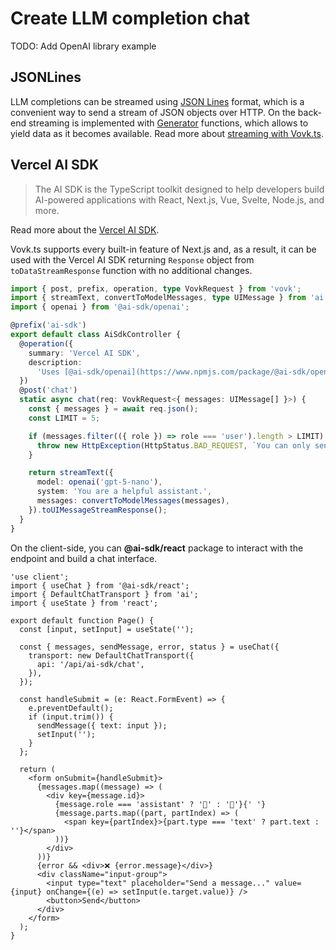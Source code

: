 # Create LLM completion chat

TODO: Add OpenAI library example

## JSONLines

LLM completions can be streamed using [JSON Lines](https://jsonlines.org/) format, which is a convenient way to send a stream of JSON objects over HTTP. On the back-end streaming is implemented with [Generator](https://developer.mozilla.org/en-US/docs/Web/JavaScript/Reference/Global_Objects/Generator) functions, which allows to yield data as it becomes available. Read more about [streaming with Vovk.ts](/controller/jsonlines).

## Vercel AI SDK

> The AI SDK is the TypeScript toolkit designed to help developers build AI-powered applications with React, Next.js, Vue, Svelte, Node.js, and more.

Read more about the [Vercel AI SDK](https://sdk.vercel.ai/docs/introduction).

Vovk.ts supports every built-in feature of Next.js and, as a result, it can be used with the Vercel AI SDK returning `Response` object from `toDataStreamResponse` function with no additional changes.

```ts filename="src/modules/ai-sdk/AiSdkController.ts"
import { post, prefix, operation, type VovkRequest } from 'vovk';
import { streamText, convertToModelMessages, type UIMessage } from 'ai';
import { openai } from '@ai-sdk/openai';

@prefix('ai-sdk')
export default class AiSdkController {
  @operation({
    summary: 'Vercel AI SDK',
    description:
      'Uses [@ai-sdk/openai](https://www.npmjs.com/package/@ai-sdk/openai) and ai packages to chat with an AI model',
  })
  @post('chat')
  static async chat(req: VovkRequest<{ messages: UIMessage[] }>) {
    const { messages } = await req.json();
    const LIMIT = 5;

    if (messages.filter(({ role }) => role === 'user').length > LIMIT) {
      throw new HttpException(HttpStatus.BAD_REQUEST, `You can only send ${LIMIT} messages at a time`);
    }

    return streamText({
      model: openai('gpt-5-nano'),
      system: 'You are a helpful assistant.',
      messages: convertToModelMessages(messages),
    }).toUIMessageStreamResponse();
  }
}
```

On the client-side, you can **@ai-sdk/react** package to interact with the endpoint and build a chat interface.

```tsx
'use client';
import { useChat } from '@ai-sdk/react';
import { DefaultChatTransport } from 'ai';
import { useState } from 'react';

export default function Page() {
  const [input, setInput] = useState('');

  const { messages, sendMessage, error, status } = useChat({
    transport: new DefaultChatTransport({
      api: '/api/ai-sdk/chat',
    }),
  });

  const handleSubmit = (e: React.FormEvent) => {
    e.preventDefault();
    if (input.trim()) {
      sendMessage({ text: input });
      setInput('');
    }
  };

  return (
    <form onSubmit={handleSubmit}>
      {messages.map((message) => (
        <div key={message.id}>
          {message.role === 'assistant' ? '🤖' : '👤'}{' '}
          {message.parts.map((part, partIndex) => (
            <span key={partIndex}>{part.type === 'text' ? part.text : ''}</span>
          ))}
        </div>
      ))}
      {error && <div>❌ {error.message}</div>}
      <div className="input-group">
        <input type="text" placeholder="Send a message..." value={input} onChange={(e) => setInput(e.target.value)} />
        <button>Send</button>
      </div>
    </form>
  );
}
```
